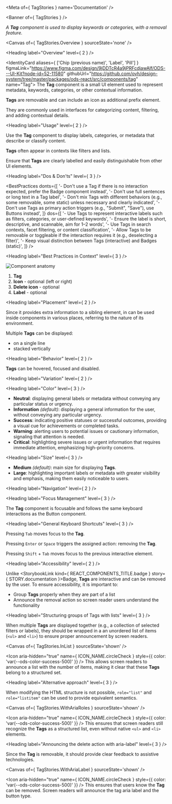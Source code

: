 
<Meta of={ TagStories } name='Documentation' />

<Banner of={ TagStories } />

_A **Tag** component is used to display keywords or categories, with a removal feature._

<Canvas of={ TagStories.Overview } sourceState='none' />

<Heading label="Overview" level={ 2 } />

<IdentityCard aliases={ ['Chip (previous name)', 'Label', 'Pill'] }
              figmaLink="https://www.figma.com/design/9jDDTcR4a9jPRFcdjawAlf/ODS---UI-Kit?node-id=52-11580"
              githubUrl="https://github.com/ovh/design-system/tree/master/packages/ods-react/src/components/tag"
              name="Tag">
  The **Tag** component is a small UI element used to represent metadata, keywords, categories, or other contextual
  information.

  **Tags** are removable and can include an icon as additional prefix element.

  They are commonly used in interfaces for categorizing content, filtering, and adding contextual details.
</IdentityCard>

<Heading label="Usage" level={ 2 } />

Use the **Tag** component to display labels, categories, or metadata that describe or classify content.

**Tags** often appear in contexts like filters and lists.

Ensure that **Tags** are clearly labelled and easily distinguishable from other UI elements.

<Heading label="Dos & Don'ts" level={ 3 } />

<BestPractices
  donts={[
    '- Don\'t use a Tag if there is no interaction expected, prefer the Badge component instead',
    '- Don\'t use full sentences or long text in a Tag label',
    '- Don\'t mix Tags with different behaviors (e.g., some removable, some static) unless necessary and clearly indicated',
    '- Don\'t use Tags as primary action triggers (e.g., "Submit", "Save"), use Buttons instead',
  ]}
  dos={[
    '- Use Tags to represent interactive labels such as filters, categories, or user-defined keywords',
    '- Ensure the label is short, descriptive, and scannable, aim for 1–2 words',
    '- Use Tags in search contexts, facet filtering, or content classification',
    '- Allow Tags to be removable or toggleable if the interaction requires it (e.g., deselecting a filter)',
    '- Keep visual distinction between Tags (interactive) and Badges (static)',
  ]}
/>

<Heading label="Best Practices in Context" level={ 3 } />

![Component anatomy](components/tag/anatomy.png "Component anatomy")

1. **Tag**
2. **Icon** - optional (left or right)
3. **Delete icon** - optional
4. **Label** - optional

<Heading label="Placement" level={ 2 } />

Since it provides extra information to a sibling element, in can be used inside components in various places, referring to the nature of its environment.

Multiple **Tags** can be displayed:
- on a single line
- stacked vertically

<Heading label="Behavior" level={ 2 } />

**Tags** can be hovered, focused and disabled.

<Heading label="Variation" level={ 2 } />

<Heading label="Color" level={ 3 } />

- **Neutral**: displaying general labels or metadata without conveying any particular status or urgency.
- **Information** _(default)_: displaying a general information for the user, without conveying any particular urgency.
- **Success**: indicating positive statuses or successful outcomes, providing a visual cue for achievements or completed tasks.
- **Warning**: alerting users to potential issues or cautionary information, signaling that attention is needed.
- **Critical**: highlighting severe issues or urgent information that requires immediate attention, emphasizing high-priority concerns.

<Heading label="Size" level={ 3 } />

- **Medium** _(default)_: main size for displaying **Tags**.
- **Large**: highlighting important labels or metadata with greater visibility and emphasis, making them easily noticeable to users.

<Heading label="Navigation" level={ 2 } />

<Heading label="Focus Management" level={ 3 } />

The **Tag** component is focusable and follows the same keyboard interactions as the Button component.

<Heading label="General Keyboard Shortcuts" level={ 3 } />

Pressing `Tab` moves focus to the **Tag**.

Pressing `Enter` or `Space` triggers the assigned action: removing the **Tag**.

Pressing `Shift` + `Tab` moves focus to the previous interactive element.

<Heading label="Accessibility" level={ 2 } />

Unlike <StorybookLink kind={ REACT_COMPONENTS_TITLE.badge } story={ STORY.documentation }>Badge</StorybookLink>, **Tags** are interactive and can be removed by the user.
To ensure accessibility, it is important to:

- Group **Tags** properly when they are part of a list
- Announce the removal action so screen reader users understand the functionality

<Heading label="Structuring groups of Tags with lists" level={ 3 } />

When multiple **Tags** are displayed together (e.g., a collection of selected filters or labels), they should be wrapped in a an unordered list of items (`<ul>` and `<li>`) to ensure proper announcement by screen readers.

<Canvas of={ TagStories.InList } sourceState='shown' />

<Icon aria-hidden="true"
      name={ ICON_NAME.circleCheck }
      style={{ color: 'var(--ods-color-success-500)' }} /> This allows screen readers to announce a list with the number of items, making it clear that these **Tags** belong to a structured set.

<Heading label="Alternative approach" level={ 3 } />

When modifying the HTML structure is not possible, `role="list"` and `role="listitem"` can be used to provide equivalent semantics.

<Canvas of={ TagStories.WithAriaRoles } sourceState='shown' />

<Icon aria-hidden="true"
      name={ ICON_NAME.circleCheck }
      style={{ color: 'var(--ods-color-success-500)' }} /> This ensures that screen readers still recognize the **Tags** as a structured list, even without native `<ul>` and `<li>` elements.

<Heading label="Announcing the delete action with aria-label" level={ 3 } />

Since the **Tag** is removable, it should provide clear feedback to assistive technologies.

<Canvas of={ TagStories.WithAriaLabel } sourceState='shown' />

<Icon aria-hidden="true"
      name={ ICON_NAME.circleCheck }
      style={{ color: 'var(--ods-color-success-500)' }} /> This ensures that users know the **Tag** can be removed. Screen readers will announce the tag aria label and the button type.
